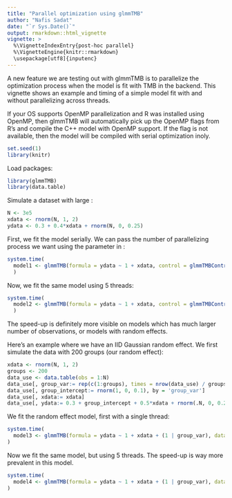 ```yaml
---
title: "Parallel optimization using glmmTMB"
author: "Nafis Sadat"
date: "`r Sys.Date()`"
output: rmarkdown::html_vignette
vignette: >
  %\VignetteIndexEntry{post-hoc parallel}
  %\VignetteEngine{knitr::rmarkdown}
  \usepackage[utf8]{inputenc}
---
```


A new feature we are testing out with glmmTMB is to parallelize the optimization process when the model is fit with TMB in the backend. This vignette shows an example and timing of a simple model fit with and without parallelizing across threads.

If your OS supports OpenMP parallelization and R was installed using OpenMP, then glmmTMB will automatically pick up the OpenMP flags from R's \code{Makevars} and compile the C++ model with OpenMP support. If the flag is not available, then the model will be compiled with serial optimization inoly.


```r
set.seed(1)
library(knitr)
```

Load packages:

```r
library(glmmTMB)
library(data.table)
```

Simulate a dataset with large \code{N}:
```r
N <- 3e5
xdata <- rnorm(N, 1, 2)
ydata <- 0.3 + 0.4*xdata + rnorm(N, 0, 0.25)
```

First, we fit the model serially. We can pass the number of parallelizing process we want using the \code{parallel} parameter in \code{glmmTMBcontrol}:
```r
system.time(
  model1 <- glmmTMB(formula = ydata ~ 1 + xdata, control = glmmTMBControl(parallel = 1))
  )
```

Now, we fit the same model using 5 threads:
```r
system.time(
  model2 <- glmmTMB(formula = ydata ~ 1 + xdata, control = glmmTMBControl(parallel = 5))
  )
```

The speed-up is definitely more visible on models which has much larger number of observations, or models with random effects.

Here's an example where we have an IID Gaussian random effect. We first simulate the data with 200 groups (our random effect):
```r
xdata <- rnorm(N, 1, 2)
groups <- 200
data_use <- data.table(obs = 1:N)	
data_use[, group_var:= rep(c(1:groups), times = nrow(data_use) / groups)]
data_use[, group_intercept:= rnorm(1, 0, 0.1), by = 'group_var']
data_use[, xdata:= xdata]
data_use[, ydata:= 0.3 + group_intercept + 0.5*xdata + rnorm(.N, 0, 0.25)]
```

We fit the random effect model, first with a single thread:
```r
system.time(
  model3 <- glmmTMB(formula = ydata ~ 1 + xdata + (1 | group_var), data = data_use, control = glmmTMBControl(parallel = 1))
)
```

Now we fit the same model, but using 5 threads. The speed-up is way more prevalent in this model.
```r
system.time(
  model4 <- glmmTMB(formula = ydata ~ 1 + xdata + (1 | group_var), data = data_use, control = glmmTMBControl(parallel = 5))
)
```



